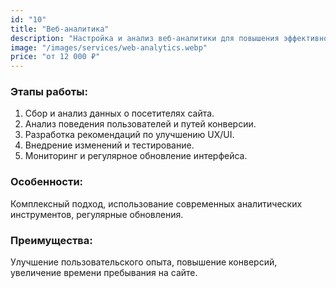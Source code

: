 ```yaml
---
id: "10"
title: "Веб-аналитика"
description: "Настройка и анализ веб-аналитики для повышения эффективности вашего сайта. Отслеживание ключевых метрик, формирование отчетов и рекомендации по оптимизации. Цены от 12 000 ₽."
image: "/images/services/web-analytics.webp"
price: "от 12 000 ₽"
---
```


### Этапы работы:

1. Сбор и анализ данных о посетителях сайта.
2. Анализ поведения пользователей и путей конверсии.
3. Разработка рекомендаций по улучшению UX/UI.
4. Внедрение изменений и тестирование.
5. Мониторинг и регулярное обновление интерфейса.

### Особенности:

Комплексный подход, использование современных аналитических инструментов, регулярные обновления.

### Преимущества:

Улучшение пользовательского опыта, повышение конверсий, увеличение времени пребывания на сайте.
